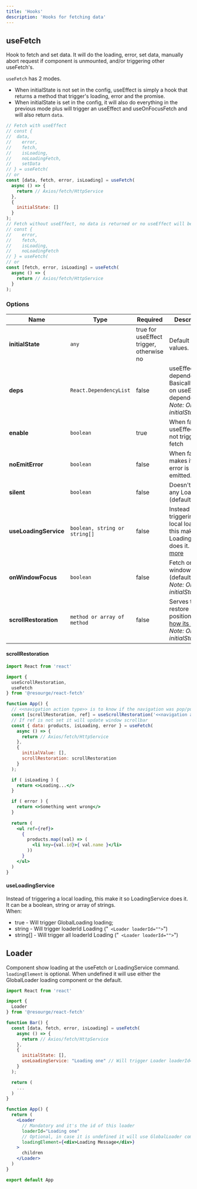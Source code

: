 ---
title: 'Hooks'
description: 'Hooks for fetching data'
---


## useFetch

Hook to fetch and set data.
It will do the loading, error, set data, manually abort request if component is unmounted, and/or triggering other useFetch's.

`useFetch` has 2 modes.
 - When initialState is not set in the config, useEffect is simply a hook that returns a method that trigger's loading, error and the promise.
 - When initialState is set in the config, it will also do everything in the previous mode plus will trigger an useEffect and useOnFocusFetch and will also return `data`.

```jsx
// Fetch with useEffect 
// const {
//	data,
//    error,
//    fetch,
//    isLoading,
//    noLoadingFetch,
//    setData
// } = useFetch(
// or 
const [data, fetch, error, isLoading] = useFetch(
  async () => {
    return // Axios/fetch/HttpService
  }, 
  {
    initialState: []
  }
);
// Fetch without useEffect, no data is returned or no useEffect will be triggered
// const {
//    error,
//    fetch,
//    isLoading,
//    noLoadingFetch
// } = useFetch(
// or 
const [fetch, error, isLoading] = useFetch(
  async () => {
    return // Axios/fetch/HttpService
  }
);
```

### Options

| Name | Type | Required | Description |
| ---- | ---- | -------- | ----------- |
| **initialState** | `any` | true for useEffect trigger, otherwise no | Default data values. |
| **deps** | `React.DependencyList` | false | useEffect dependencies. Basically works on useEffect dependencies. _Note: Only with initialState set_ |
| **enable** | `boolean` | true | When false useEffect will not trigger fetch  |
| **noEmitError** | `boolean` | false | When false makes it so no error is emitted.  |
| **silent** | `boolean` | false | Doesn't trigger any Loading. (default: false) |
| **useLoadingService** | `boolean, string or string[]` | false | Instead of triggering a local loading, this make it so LoadingService does it. [see more](#useLoadingService) |
| **onWindowFocus** | `boolean` | false | Fetch on window focus (default: true). _Note: Only with initialState set_ |
| **scrollRestoration** | `method or array of method` | false | Serves to restore scroll position. [see how its done](#scrollRestoration). _Note: Only with initialState set_ |

#### scrollRestoration

```jsx
import React from 'react'

import {
  useScrollRestoration,
  useFetch
} from '@resourge/react-fetch'

function App() {
  // <<navigation action type>> is to know if the navigation was pop/push/replace/etc use together with navigation package (@resourge/react-router or react-router)
  const [scrollRestoration, ref] = useScrollRestoration('<<navigation action type>>');
  // If ref is not set it will update window scrollbar
  const { data: products, isLoading, error } = useFetch(
    async () => {
      return // Axios/fetch/HttpService
	},
	{
	  initialValue: [],
	  scrollRestoration: scrollRestoration
	}
  );

  if ( isLoading ) {
	return <>Loading...</>
  }

  if ( error ) {
	return <>Something went wrong</>
  }
  
  return (
    <ul ref={ref}>
	  {
		products.map((val) => (
		  <li key={val.id}>{ val.name }</li>
		))
	  }
    </ul>
  )
}
```

#### useLoadingService

Instead of triggering a local loading, this make it so LoadingService does it.
It can be a boolean, string or array of strings. <br />
When:
*  true - Will trigger GlobalLoading loading;
*  string - Will trigger loaderId Loading ("``` <Loader loaderId="">```") 
*  string[] - Will trigger all loaderId Loading ("``` <Loader loaderId="">```") 

## Loader

Component show loading at the useFetch or LoadingService command. <br />
`loadingElement` is optional. When undefined it will use either the GlobalLoader loading component or the default. 

```jsx
import React from 'react'

import {
  Loader
} from '@resourge/react-fetch'

function Bar() {
  const [data, fetch, error, isLoading] = useFetch(
    async () => {
      return // Axios/fetch/HttpService
    }, 
    {
      initialState: [],
	  useLoadingService: "Loading one" // Will trigger Loader loaderId="Loading one"
    }
  );

  return (
	...
  )
}

function App() {
  return (
	<Loader
	  // Mandatory and it's the id of this loader
	  loaderId="Loading one"
	  // Optional, in case it is undefined it will use GlobalLoader component.
	  loadingElement={<div>Loading Message</div>}
	>
	  children
	</Loader>
  )
}

export default App
```